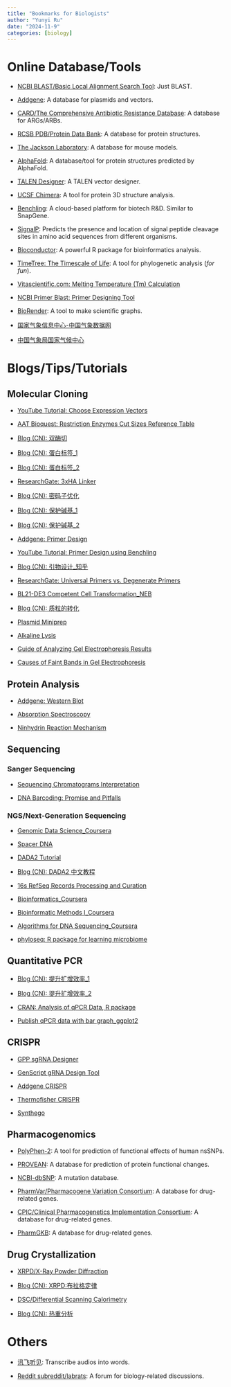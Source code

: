 ```yaml
---
title: "Bookmarks for Biologists"
author: "Yunyi Ru"
date: "2024-11-9"
categories: [biology]
---
```

# Online Database/Tools

-   [NCBI BLAST/Basic Local Alignment Search Tool](https://blast.ncbi.nlm.nih.gov/Blast.cgi): Just BLAST.

-   [Addgene](https://www.addgene.org/): A database for plasmids and vectors.

-   [CARD/The Comprehensive Antibiotic Resistance Database](https://card.mcmaster.ca/ontology/36319): A database for ARGs/ARBs.

-   [RCSB PDB/Protein Data Bank](https://www.rcsb.org/): A database for protein structures.

-   [The Jackson Laboratory](jax.org): A database for mouse models.

-   [AlphaFold](https://alphafold.ebi.ac.uk/): A database/tool for protein structures predicted by AlphaFold.

-   [TALEN Designer](https://tale-nt.cac.cornell.edu/): A TALEN vector designer.

-   [UCSF Chimera](https://zhuanlan.zhihu.com/p/427354394): A tool for protein 3D structure analysis.

-   [Benchling](https://www.benchling.com/): A cloud-based platform for biotech R&D. Similar to SnapGene.

-   [SignalP](https://services.healthtech.dtu.dk/service.php?SignalP-4.1): Predicts the presence and location of signal peptide cleavage sites in amino acid sequences from different organisms.

-   [Bioconductor](https://www.bioconductor.org/about/release-announcements/#release-announcements): A powerful R package for bioinformatics analysis.

-   [TimeTree: The Timescale of Life](http://www.timetree.org/): A tool for phylogenetic analysis (*for fun*).

-   [Vitascientific.com: Melting Temperature (Tm) Calculation](https://www.vitascientific.com/information/calculator)

-   [NCBI Primer Blast: Primer Designing Tool](https://www.ncbi.nlm.nih.gov/tools/primer-blast/)

-   [BioRender](https://app.biorender.com/gallery/illustrations): A tool to make scientific graphs.

-   [国家气象信息中心-中国气象数据网](http://data.cma.cn/)

-   [中国气象局国家气候中心](http://cmdp.ncc-cma.net/cn/index.htm)

# Blogs/Tips/Tutorials

## Molecular Cloning

-   [YouTube Tutorial: Choose Expression Vectors](https://www.youtube.com/watch?v=wOvpkJiVGhc)

-   [AAT Bioquest: Restriction Enzymes Cut Sizes Reference Table](https://www.aatbio.com/data-sets/restriction-enzymes-cut-sites-reference-table)

-   [Blog (CN): 双酶切](https://m.antpedia.com/news/2440075.html)

-   [Blog (CN): 蛋白标签_1](https://www.genewiz.com.cn/Public/Resources/zxzx/0027/)

-   [Blog (CN): 蛋白标签_2](http://www.360doc.com/content/16/0920/10/19913717_592204528.shtml)

-   [ResearchGate: 3xHA Linker](https://www.researchgate.net/post/What-is-the-best-linkers-for-3xHA-tag-Is-linkers-required-between-tags-and-or-between-tag-and-an-gene-of-interest)

-   [Blog (CN): 密码子优化](https://www.sohu.com/a/517081954_121124565)

-   [Blog (CN): 保护碱基_1](https://www.docin.com/p-71172519.html)

-   [Blog (CN): 保护碱基_2](https://www.jingege.wang/2020/11/03/%E5%90%84%E7%A7%8D%E9%85%B6%E5%88%87%E4%BD%8D%E7%82%B9%E7%9A%84%E4%BF%9D%E6%8A%A4%E7%A2%B1%E5%9F%BA/)

-   [Addgene: Primer Design](https://www.addgene.org/protocols/primer-design/)

-   [YouTube Tutorial: Primer Design using Benchling](https://www.youtube.com/watch?v=3vOSD7hA2nk)

-   [Blog (CN): 引物设计_知乎](https://zhuanlan.zhihu.com/p/22411347)

-   [ResearchGate: Universal Primers vs. Degenerate Primers](https://www.researchgate.net/post/Difference-between-Universal-Primers-and-Degenerate-Primers)

-   [BL21-DE3 Competent Cell Transformation_NEB](https://international.neb.com/protocols/0001/01/01/transformation-protocol-for-bl21-de3-competent-cells-c2527)

-   [Blog (CN): 质粒的转化](https://www.163.com/dy/article/FD2BK1N80517Q6RE.html)

-   [Plasmid Miniprep](https://cbs.umn.edu/hackett-lab/protocols/mini-prep)

-   [Alkaline Lysis](https://bitesizebio.com/180/the-basics-how-alkaline-lysis-works/)

-   [Guide of Analyzing Gel Electrophoresis Results](https://geneticeducation.co.in/a-complete-guide-for-analysing-and-interpreting-gel-electrophoresis-results/)

-   [Causes of Faint Bands in Gel Electrophoresis](https://findanyanswer.com/what-causes-faint-bands-in-gel-electrophoresis)

## Protein Analysis

-   [Addgene: Western Blot](https://www.addgene.org/protocols/western-blot/)

-   [Absorption Spectroscopy](https://www.dur.ac.uk/chemistry/outreach/spectroscopy_in_a_suitcase/absorption_spectroscopy/)

-   [Ninhydrin Reaction Mechanism](https://iubmb.onlinelibrary.wiley.com/doi/pdf/10.1016/0307-4412(78)90153-X)

## Sequencing

### Sanger Sequencing

-   [Sequencing Chromatograms Interpretation](https://brcf.medicine.umich.edu/cores/advanced-genomics/faqs/sanger-sequencing-faqs/interpretation-of-sequencing-chromatograms/)

-   [DNA Barcoding: Promise and Pitfalls](https://journals.plos.org/plosbiology/article?id=10.1371/journal.pbio.0020354)

### NGS/Next-Generation Sequencing

-   [Genomic Data Science_Coursera](https://www.coursera.org/specializations/genomic-data-science)

-   [Spacer DNA](https://groups.molbiosci.northwestern.edu/holmgren/Glossary/Definitions/Def-S/spacer_DNA.html)

-   [DADA2 Tutorial](https://benjjneb.github.io/dada2/tutorial.html)

-   [Blog (CN): DADA2 中文教程](https://blog.csdn.net/woodcorpse/article/details/86773312)

-   [16s RefSeq Records Processing and Curation](https://www-ncbi-nlm-nih-gov.proxy.lib.duke.edu/refseq/targetedloci/16S_process/)

-   [Bioinformatics_Coursera](https://www.coursera.org/specializations/bioinformatics)

-   [Bioinformatic Methods I_Coursera](https://www.coursera.org/learn/bioinformatics-methods-1)

-   [Algorithms for DNA Sequencing_Coursera](https://www.coursera.org/learn/dna-sequencing)

-   [phyloseq: R package for learning microbiome](https://joey711.github.io/phyloseq/)

## Quantitative PCR

-   [Blog (CN): 提升扩增效率_1](https://www.genewiz.com.cn/zh-cn/public/resources/zxzx/0035)

-   [Blog (CN): 提升扩增效率_2](http://www.tkgeneclub.com/tkgeneclub/news_detail/newsId=71.html)

-   [CRAN: Analysis of qPCR Data, R package](https://cran.r-project.org/web/packages/pcr/vignettes/qpcr_analysis.html)

-   [Publish qPCR data with bar graph_ggplot2](https://www.researchgate.net/post/How-do-I-publish-qPCR-data-in-a-bar-graph)

## CRISPR

-   [GPP sgRNA Designer](https://portals.broadinstitute.org/gpp/public/analysistools/sgrna-design)

-   [GenScript gRNA Design Tool](https://www.genscript.com/gRNA-design-tool.html)

-   [Addgene CRISPR](https://www.addgene.org/guides/crispr/)

-   [Thermofisher CRISPR](https://www.thermofisher.com/cn/zh/home/lifescience/genome-editing/geneart-crispr.html)

-   [Synthego](https://www.synthego.com/)

## Pharmacogenomics

-   [PolyPhen-2](http://genetics.bwh.harvard.edu/pph2/): A tool for prediction of functional effects of human nsSNPs.

-   [PROVEAN](http://provean.jcvi.org/index.php): A database for prediction of protein functional changes.

-   [NCBI-dbSNP](https://www.ncbi.nlm.nih.gov/snp/): A mutation database.

-   [PharmVar/Pharmacogene Variation Consortium](https://www.pharmvar.org/genes): A database for drug-related genes.

-   [CPIC/Clinical Pharmacogenetics Implementation Consortium](https://cpicpgx.org/): A database for drug-related genes.

-   [PharmGKB](https://www.pharmgkb.org/): A database for drug-related genes.

## Drug Crystallization

-   [XRPD/X-Ray Powder Diffraction](http://www.xrpd.eu/)

-   [Blog (CN): XRPD:布拉格定律](https://highscope.ch.ntu.edu.tw/wordpress/?p=41141)

-   [DSC/Differential Scanning Calorimetry](https://en.wikipedia.org/wiki/Differential_scanning_calorimetry)

-   [Blog (CN): 热重分析](https://zh.wikipedia.org/wiki/%E7%86%B1%E9%87%8D%E5%88%86%E6%9E%90)

# Others

-   [讯飞听见](https://www.iflyrec.com/): Transcribe audios into words.

-   [Reddit subreddit/labrats](https://www.reddit.com/r/labrats/): A forum for biology-related discussions.
